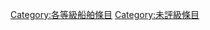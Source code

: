 {{catmore1|[[Wikipedia:船舶专题|Wikipedia:船舶专题]]}}
{{Articles by Quality|topic=船舶|project=船舶|format=toc}}
{{emptycat}}
{{CategoryTOC}}
[[Category:各等級船舶條目|Category:各等級船舶條目]]
[[Category:未評級條目|Category:未評級條目]]